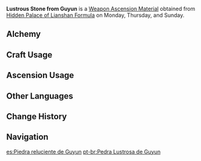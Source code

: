 {{Item Infobox
|id           = 114014
|image        = Item Lustrous Stone from Guyun.png
|type         = Weapon Ascension Materials
|invCategory  = Character Development Items
|group        = Guyun Pillars
|rarity       = 3
|description  = The learned know that Guyun Stone Forest is far more than simply a miraculous sight on the sea to behold: It is the cemetery of the former gods of Liyue. Hatred and filth have periodically risen up from it, but all have been subdued by a [[Xiao|demon-conquering young man]].
|day1         = Monday
|day2         = Thursday
|day3         = Sunday
|source1      = Hidden Palace of Lianshan Formula
|source2      = [[Alchemy]]
|source3      = [[Parametric Transformer]]
}}
'''Lustrous Stone from Guyun''' is a [[Weapon Ascension Material]] obtained from [[Hidden Palace of Lianshan Formula]] on Monday, Thursday, and Sunday.

==Alchemy==
{{Recipe
|type = Crafting
|Luminous Sands from Guyun = 3
|Mora = 125
|sort = Luminous Sands from Guyun,Mora
}}
==Craft Usage==
{{Craft Usage}}

==Ascension Usage==
{{Ascension Usage}}

==Other Languages==
{{Other Languages
|en      = Lustrous Stone from Guyun
|zhs     = 孤云寒林的辉岩
|zhs_rm  = Gūyún Hán Lín de Huī Yán
|zht     = 孤雲寒林的輝岩
|zht_rm  = Gūyún Hán Lín de Huī Yán
|zh_tl   = Radiant Stone from the Cold Forests of Guyun
|ja      = 孤雲寒林の輝岩
|ja_rm   = Ko'un Kanrin no Kigan{{Assumed}}
|ja_tl   = Radiant Stone from Cold Forests of Guyun
|ko      = 고운한림의 휘암
|ko_rm   = Gounhanrim-ui Hwiam
|ko_tl   = Pyroxenite of the Cold Forests of Guyun
|es      = Piedra reluciente de Guyun
|es_tl   = 
|fr      = Roche lustrée de Guyun
|fr_tl   = Lustrous Rock from Guyun
|ru      = Блестящий камень Гуюнь
|ru_tl   = 
|th      = Lustrous Stone from Guyun
|vi      = Nham Thạch Rừng Băng Giá
|vi_tl   = 
|de      = Glänzender Stein von Guyun
|de_tl   = Glittering Stone from Guyun
|id      = Lustrous Stone from Guyun
|pt      = Pedra Lustrosa de Guyun
|pt_tl   = 
}}

==Change History==
{{Change History|1.0}}

==Navigation==
{{Development Item Navbox|Weapon Materials}}

[[es:Piedra reluciente de Guyun]]
[[pt-br:Pedra Lustrosa de Guyun]]